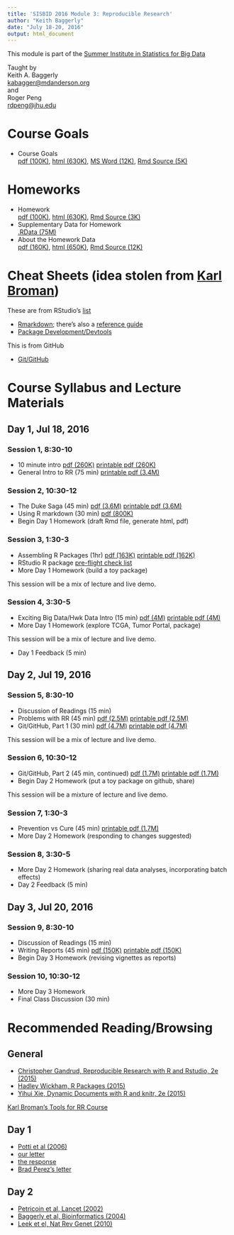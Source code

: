 ```yaml
---
title: 'SISBID 2016 Module 3: Reproducible Research'
author: "Keith Baggerly"
date: "July 18-20, 2016"
output: html_document
---
```


This module is part of the 
[Summer Institute in Statistics for Big Data](https://www.biostat.washington.edu/suminst/sisbid)

Taught by  
Keith A. Baggerly  
[kabagger@mdanderson.org](mailto:kabagger@mdanderson.org)  
and  
Roger Peng  
[rdpeng@jhu.edu](mailto:rdpeng@jhu.edu)

# Course Goals

* Course Goals   
[pdf (100K)](2016_SISBID_3_01_course_goals.pdf),
[html (630K)](2016_SISBID_3_01_course_goals.html),
[MS Word (12K)](2016_SISBID_3_01_course_goals.docx), 
[Rmd Source (5K)](2016_SISBID_3_01_course_goals.Rmd)  

# Homeworks

* Homework   
[pdf (100K)](2016_SISBID_3_02_homework.pdf),
[html (630K)](2016_SISBID_3_02_homework.html), 
[Rmd Source (3K)](2016_SISBID_3_02_homework.Rmd)  
* Supplementary Data for Homework   
[.RData (75M)](http://odin.mdacc.tmc.edu/~kabaggerly/SISBID/homework.RData) 
* About the Homework Data   
[pdf (160K)](2016_SISBID_3_03_about_the_homework_data.pdf), 
[html (650K)](2016_SISBID_3_03_about_the_homework_data.html),
[Rmd Source (12K)](2016_SISBID_3_03_about_the_homework_data.Rmd)

# Cheat Sheets (idea stolen from [Karl Broman](https://kbroman.wordpress.com/2015/04/29/cheat-sheets-for-r-based-software-carpentry-course/))

These are from RStudio's [list](https://www.rstudio.com/resources/cheatsheets/)

* [Rmarkdown](http://www.rstudio.com/wp-content/uploads/2016/03/rmarkdown-cheatsheet-2.0.pdf); there's also a [reference guide](http://www.rstudio.com/wp-content/uploads/2015/03/rmarkdown-reference.pdf)
* [Package Development/Devtools](http://www.rstudio.com/wp-content/uploads/2015/06/devtools-cheatsheet.pdf)

This is from GitHub

* [Git/GitHub](https://services.github.com/kit/downloads/github-git-cheat-sheet.pdf)


# Course Syllabus and Lecture Materials

## Day 1, Jul 18, 2016

### Session 1, 8:30-10

* 10 minute intro 
[pdf (260K)](2016_SISBID_3_06_basic_intro.pdf)
[printable pdf (260K)](2016_SISBID_3_06_basic_intro_printable.pdf)
* General Intro to RR (75 min) 
[printable pdf (3.4M)](2016_SISBID_3_07_broad_intro_to_rr_printable.pdf)

### Session 2, 10:30-12

* The Duke Saga (45 min) 
[pdf (3.6M)](2016_SISBID_3_08_train_wreck.pdf)
[printable pdf (3.6M)](2016_SISBID_3_08_train_wreck_printable.pdf)
* Using R markdown (30 min) 
[pdf (800K)](2016_SISBID_3_09_markdown_printable.pdf)
* Begin Day 1 Homework (draft Rmd file, generate html, pdf)

### Session 3, 1:30-3

* Assembling R Packages (1hr) 
[pdf (163K)](2016_SISBID_3_10_r_packages.pdf) 
[printable pdf (162K)](2016_SISBID_3_10_r_packages_printable.pdf)
* RStudio R package [pre-flight check list](https://github.com/rdpeng/daprocedures/blob/master/lists/Rpackage_preflight.md)
* More Day 1 Homework (build a toy package)

This session will be a mix of lecture and live demo.

### Session 4, 3:30-5

* Exciting Big Data/Hwk Data Intro (15 min) 
[pdf (4M)](2016_SISBID_3_11_intro_to_hwk_data.pdf) 
[printable pdf (4M)](2016_SISBID_3_11_intro_to_hwk_data_printable.pdf)
* More Day 1 Homework (explore TCGA, Tumor Portal, package)

This session will be a mix of lecture and live demo.

* Day 1 Feedback (5 min)

## Day 2, Jul 19, 2016

### Session 5, 8:30-10

* Discussion of Readings (15 min)
* Problems with RR (45 min) 
[pdf (2.5M)](2016_SISBID_3_12_problems_w_replication.pdf) 
[printable pdf (2.5M)](2016_SISBID_3_12_problems_w_replication_printable.pdf)
* Git/GitHub, Part 1 (30 min) 
[pdf (4.7M)](2016_SISBID_3_13_git_part_1.pdf)
[printable pdf (4.7M)](2016_SISBID_3_13_git_part_1_printable.pdf)

This session will be a mix of lecture and live demo.

### Session 6, 10:30-12

* Git/GitHub, Part 2 (45 min, continued)
[pdf (1.7M)](2016_SISBID_3_14_git_part_2.pdf) 
[printable pdf (1.7M)](2016_SISBID_3_14_git_part_2_printable.pdf)
* Begin Day 2 Homework (put a toy package on github, share)

This session will be a mixture of lecture and live demo.

### Session 7, 1:30-3

* Prevention vs Cure (45 min)
[printable pdf (1.7M)](2016_SISBID_3_15_prevention_printable.pdf)
* More Day 2 Homework (responding to changes suggested)

### Session 8, 3:30-5

* More Day 2 Homework (sharing real data analyses, incorporating batch effects)
* Day 2 Feedback (5 min)

## Day 3, Jul 20, 2016

### Session 9, 8:30-10

* Discussion of Readings (15 min)
* Writing Reports (45 min) 
[pdf (150K)](2016_SISBID_3_16_good_reports.pdf)
[printable pdf (150K)](2016_SISBID_3_16_good_reports_printable.pdf)
* Begin Day 3 Homework (revising vignettes as reports)

### Session 10, 10:30-12

* More Day 3 Homework
* Final Class Discussion (30 min)


# Recommended Reading/Browsing

## General

* [Christopher Gandrud, Reproducible Research with R and Rstudio, 2e (2015)](http://www.amazon.com/Reproducible-Research-Studio-Second-Chapman-ebook/dp/B010ACWGBI/ref=tmm_kin_title_0?_encoding=UTF8&sr=&qid=)
* [Hadley Wickham, R Packages (2015)](http://www.amazon.com/R-Packages-Hadley-Wickham-ebook/dp/B00VAYCHL0/ref=pd_sim_351_6?ie=UTF8&refRID=1E8HS30WBHRCW45SEWXM)
* [Yihui Xie, Dynamic Documents with R and knitr, 2e (2015)](http://www.amazon.com/Dynamic-Documents-knitr-Second-Chapman-ebook/dp/B00ZBYPJEW/ref=tmm_kin_title_0?_encoding=UTF8&sr=&qid=)

[Karl Broman's Tools for RR Course](http://kbroman.org/Tools4RR/)

## Day 1

* [Potti et al (2006)](http://www.nature.com/nm/journal/v12/n11/abs/nm1491.html)
* [our letter](http://www.nature.com/nm/journal/v13/n11/full/nm1107-1276b.html)
* [the response](http://www.nature.com/nm/journal/v13/n11/full/nm1107-1277.html)
* [Brad Perez's letter](http://www.cancerletter.com/articles/20150109_1)

## Day 2

* [Petricoin et al, Lancet (2002)](http://www.sciencedirect.com/science/article/pii/S0140673602077462)
* [Baggerly et al, Bioinformatics (2004)](http://bioinformatics.oxfordjournals.org/content/20/5/777.long)
* [Leek et el, Nat Rev Genet (2010)](http://www.nature.com/nrg/journal/v11/n10/full/nrg2825.html)


